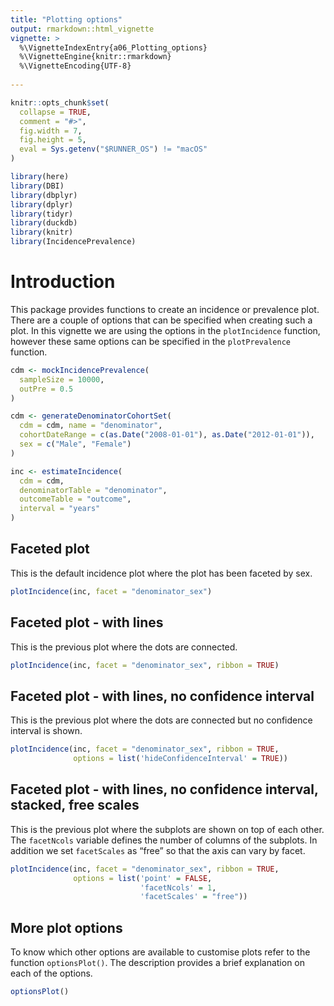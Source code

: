 ---
title: "Plotting options"
output: rmarkdown::html_vignette
vignette: >
  %\VignetteIndexEntry{a06_Plotting_options}
  %\VignetteEngine{knitr::rmarkdown}
  %\VignetteEncoding{UTF-8}
  
---

```{r, include = FALSE}
knitr::opts_chunk$set(
  collapse = TRUE,
  comment = "#>",
  fig.width = 7,
  fig.height = 5,
  eval = Sys.getenv("$RUNNER_OS") != "macOS"
)
```

```{r, message= FALSE, warning=FALSE, echo=FALSE}
library(here)
library(DBI)
library(dbplyr)
library(dplyr)
library(tidyr)
library(duckdb)
library(knitr)
library(IncidencePrevalence)
```

# Introduction

This package provides functions to create an incidence or prevalence plot. There are a couple of options that can be specified when creating such a plot. In this vignette we are using the options in the `plotIncidence` function, however these same options can be specified in the `plotPrevalence` function.

```{r setup}
cdm <- mockIncidencePrevalence(
  sampleSize = 10000,
  outPre = 0.5
)

cdm <- generateDenominatorCohortSet(
  cdm = cdm, name = "denominator",
  cohortDateRange = c(as.Date("2008-01-01"), as.Date("2012-01-01")),
  sex = c("Male", "Female")
)

inc <- estimateIncidence(
  cdm = cdm,
  denominatorTable = "denominator",
  outcomeTable = "outcome",
  interval = "years"
)
```

## Faceted plot

This is the default incidence plot where the plot has been faceted by sex.

```{r facetplot}
plotIncidence(inc, facet = "denominator_sex")
```

## Faceted plot - with lines

This is the previous plot where the dots are connected.

```{r linesplot}
plotIncidence(inc, facet = "denominator_sex", ribbon = TRUE)
```

## Faceted plot - with lines, no confidence interval

This is the previous plot where the dots are connected but no confidence interval is shown.

```{r noconfplot}
plotIncidence(inc, facet = "denominator_sex", ribbon = TRUE, 
              options = list('hideConfidenceInterval' = TRUE))
```

## Faceted plot - with lines, no confidence interval, stacked, free scales

This is the previous plot where the subplots are shown on top of each other. The `facetNcols` variable 
defines the number of columns of the subplots. In addition we set `facetScales` as "free" so that the axis can vary by facet.

```{r stackedplot}
plotIncidence(inc, facet = "denominator_sex", ribbon = TRUE, 
              options = list('point' = FALSE,
                             'facetNcols' = 1, 
                             'facetScales' = "free"))
```

## More plot options

To know which other options are available to customise plots refer to the function `optionsPlot()`. The description provides a brief explanation on each of the options.

```{r options}
optionsPlot()
```
